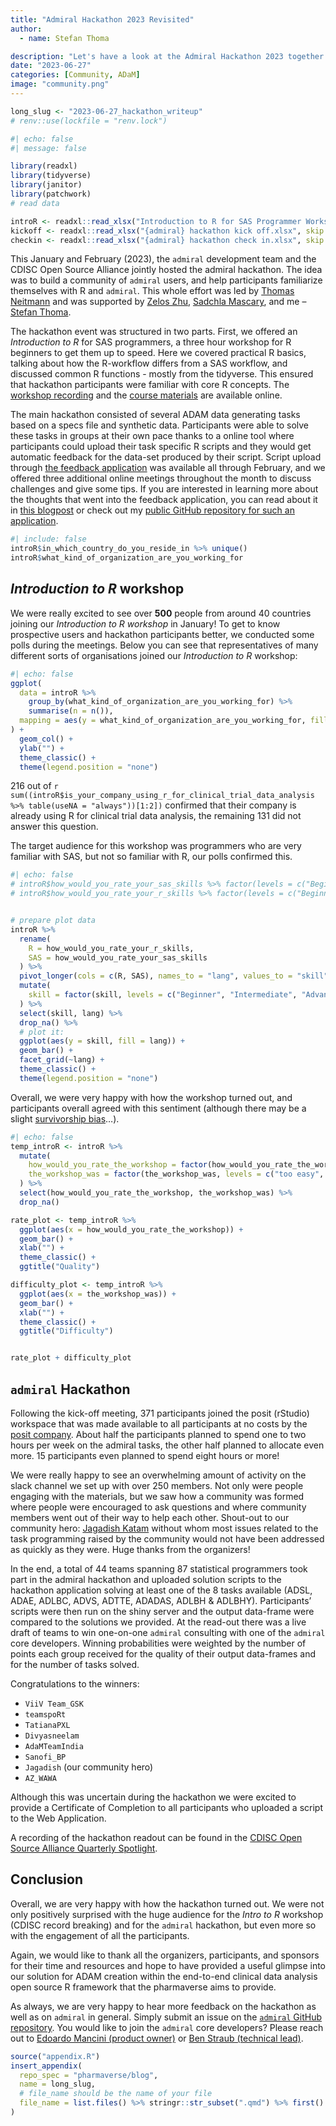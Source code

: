 ```yaml
---
title: "Admiral Hackathon 2023 Revisited"
author:
  - name: Stefan Thoma

description: "Let's have a look at the Admiral Hackathon 2023 together."
date: "2023-06-27"
categories: [Community, ADaM]
image: "community.png"
---
```


<!--------------- my typical setup ----------------->

```r
long_slug <- "2023-06-27_hackathon_writeup"
# renv::use(lockfile = "renv.lock")
```

<!--------------- post begins here ----------------->

```r
#| echo: false
#| message: false

library(readxl)
library(tidyverse)
library(janitor)
library(patchwork)
# read data

introR <- readxl::read_xlsx("Introduction to R for SAS Programmer Workshop.xlsx", skip = 2) %>% janitor::clean_names()
kickoff <- readxl::read_xlsx("{admiral} hackathon kick off.xlsx", skip = 2) %>% janitor::clean_names()
checkin <- readxl::read_xlsx("{admiral} hackathon check in.xlsx", skip = 2) %>% janitor::clean_names()
```

This January and February (2023), the `admiral` development team and the CDISC Open Source Alliance jointly hosted the admiral hackathon.
The idea was to build a community of `admiral` users, and help participants familiarize themselves with R and `admiral`.
This whole effort was led by [Thomas Neitmann](https://www.linkedin.com/in/thomasneitmann/) and was supported by [Zelos Zhu](https://www.linkedin.com/in/zelos-zhu-7969a1103/), [Sadchla Mascary](https://www.linkedin.com/in/sadchla-mascary/), and me -- [Stefan Thoma](https://www.linkedin.com/in/stefan-thoma-77537bb5/).

The hackathon event was structured in two parts.
First, we offered an *Introduction to R* for SAS programmers, a three hour workshop for R beginners to get them up to speed.
Here we covered practical R basics, talking about how the R-workflow differs from a SAS workflow, and discussed common R functions - mostly from the tidyverse.
This ensured that hackathon participants were familiar with core R concepts.
The [workshop recording](https://www.cdisc.org/cosa) and the [course materials](https://pharmaverse.github.io/intro-to-r-for-sas-programmers-workshop/) are available online.

The main hackathon consisted of several ADAM data generating tasks based on a specs file and synthetic data.
Participants were able to solve these tasks in groups at their own pace thanks to a online tool where participants could upload their task specific R scripts and they would get automatic feedback for the data-set produced by their script.
Script upload through [the feedback application](https://zxqguo-stefan0pascal-thoma.shinyapps.io/data_upload/) was available all through February, and we offered three additional online meetings throughout the month to discuss challenges and give some tips.
If you are interested in learning more about the thoughts that went into the feedback application, you can read about it in [this blogpost](https://pharmaverse.github.io/blog/posts/2023-06-27_hackathon_app/) or check out my [public GitHub repository for such an application](https://github.com/StefanThoma/hackathon_app).

```r
#| include: false
introR$in_which_country_do_you_reside_in %>% unique()
introR$what_kind_of_organization_are_you_working_for
```

## *Introduction to R* workshop

We were really excited to see over **500** people from around 40 countries joining our *Introduction to R workshop* in January!
To get to know prospective users and hackathon participants better, we conducted some polls during the meetings.
Below you can see that representatives of many different sorts of organisations joined our *Introduction to R* workshop:

```r
#| echo: false
ggplot(
  data = introR %>%
    group_by(what_kind_of_organization_are_you_working_for) %>%
    summarise(n = n()),
  mapping = aes(y = what_kind_of_organization_are_you_working_for, fill = what_kind_of_organization_are_you_working_for, x = n)
) +
  geom_col() +
  ylab("") +
  theme_classic() +
  theme(legend.position = "none")
```


216 out of `r sum((introR$is_your_company_using_r_for_clinical_trial_data_analysis %>% table(useNA = "always"))[1:2])` confirmed that their company is already using R for clinical trial data analysis, the remaining 131 did not answer this question.

The target audience for this workshop was programmers who are very familiar with SAS, but not so familiar with R, our polls confirmed this.

```r
#| echo: false
# introR$how_would_you_rate_your_sas_skills %>% factor(levels = c("Beginner",  "Intermediate","Advanced", "Expert")) %>% table() %>% plot(main = "SAS")
# introR$how_would_you_rate_your_r_skills %>% factor(levels = c("Beginner",  "Intermediate","Advanced", "Expert")) %>% table() %>% plot(main = "R")


# prepare plot data
introR %>%
  rename(
    R = how_would_you_rate_your_r_skills,
    SAS = how_would_you_rate_your_sas_skills
  ) %>%
  pivot_longer(cols = c(R, SAS), names_to = "lang", values_to = "skill") %>%
  mutate(
    skill = factor(skill, levels = c("Beginner", "Intermediate", "Advanced", "Expert"))
  ) %>%
  select(skill, lang) %>%
  drop_na() %>%
  # plot it:
  ggplot(aes(y = skill, fill = lang)) +
  geom_bar() +
  facet_grid(~lang) +
  theme_classic() +
  theme(legend.position = "none")
```

Overall, we were very happy with how the workshop turned out, and participants overall agreed with this sentiment (although there may be a slight [survivorship bias](https://en.wikipedia.org/wiki/Survivorship_bias)...).


```r
#| echo: false
temp_introR <- introR %>%
  mutate(
    how_would_you_rate_the_workshop = factor(how_would_you_rate_the_workshop, levels = c("Poor", "Fair", "Good", "Excellent")),
    the_workshop_was = factor(the_workshop_was, levels = c("too easy", "just right", "too difficult"))
  ) %>%
  select(how_would_you_rate_the_workshop, the_workshop_was) %>%
  drop_na()

rate_plot <- temp_introR %>%
  ggplot(aes(x = how_would_you_rate_the_workshop)) +
  geom_bar() +
  xlab("") +
  theme_classic() +
  ggtitle("Quality")

difficulty_plot <- temp_introR %>%
  ggplot(aes(x = the_workshop_was)) +
  geom_bar() +
  xlab("") +
  theme_classic() +
  ggtitle("Difficulty")


rate_plot + difficulty_plot
```

## `admiral` Hackathon

Following the kick-off meeting, 371 participants joined the posit (rStudio) workspace that was made available to all participants at no costs by the [posit company](https://posit.co/).
About half the participants planned to spend one to two hours per week on the admiral tasks, the other half planned to allocate even more.
15 participants even planned to spend eight hours or more!

We were really happy to see an overwhelming amount of activity on the slack channel we set up with over 250 members.
Not only were people engaging with the materials, but we saw how a community was formed where people were encouraged to ask questions and where community members went out of their way to help each other.
Shout-out to our community hero: [Jagadish Katam](https://www.linkedin.com/in/jagadishkatam/) without whom most issues related to the task programming raised by the community would not have been addressed as quickly as they were.
Huge thanks from the organizers!

In the end, a total of 44 teams spanning 87 statistical programmers took part in the admiral hackathon and uploaded solution scripts to the hackathon application solving at least one of the 8 tasks available (ADSL, ADAE, ADLBC, ADVS, ADTTE, ADADAS, ADLBH & ADLBHY).
Participants' scripts were then run on the shiny server and the output data-frame were compared to the solutions we provided.
At the read-out there was a live draft of teams to win one-on-one `admiral` consulting with one of the `admiral` core developers.
Winning probabilities were weighted by the number of points each group received for the quality of their output data-frames and for the number of tasks solved.

Congratulations to the winners:

-   `ViiV Team_GSK`
-   `teamspoRt`
-   `TatianaPXL`
-   `Divyasneelam`
-   `AdaMTeamIndia`
-   `Sanofi_BP`
-    `Jagadish` (our community hero)
-   `AZ_WAWA`

Although this was uncertain during the hackathon we were excited to provide a Certificate of Completion to all participants who uploaded a script to the Web Application.

A recording of the hackathon readout can be found in the [CDISC Open Source Alliance Quarterly Spotlight](https://www.cdisc.org/cosa).

## Conclusion

Overall, we are very happy with how the hackathon turned out.
We were not only positively surprised with the huge audience for the *Intro to R* workshop (CDISC record breaking) and for the `admiral` hackathon, but even more so with the engagement of all the participants.

Again, we would like to thank all the organizers, participants, and sponsors for their time and resources and hope to have provided a useful glimpse into our solution for ADAM creation within the end-to-end clinical data analysis open source R framework that the pharmaverse aims to provide.


As always, we are very happy to hear more feedback on the hackathon as well as on `admiral` in general.
Simply submit an issue on the [`admiral` GitHub repository](https://github.com/pharmaverse/admiral).
You would like to join the `admiral` core developers?
Please reach out to [Edoardo Mancini (product owner)](mailto:edoardo.mancini@roche.com) or [Ben Straub (technical lead)](mailto:ben.x.straub@gsk.com).

<!--------------- appendices go here ----------------->

```r
source("appendix.R")
insert_appendix(
  repo_spec = "pharmaverse/blog",
  name = long_slug,
  # file_name should be the name of your file
  file_name = list.files() %>% stringr::str_subset(".qmd") %>% first()
)
```

